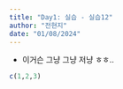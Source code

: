 ```yaml
---
title: "Day1: 실습 - 실습12"
author: "전현지"
date: "01/08/2024"
---
```


- 이거슨 그냥 그냥 저냥 ㅎㅎ..

```r
c(1,2,3)
```